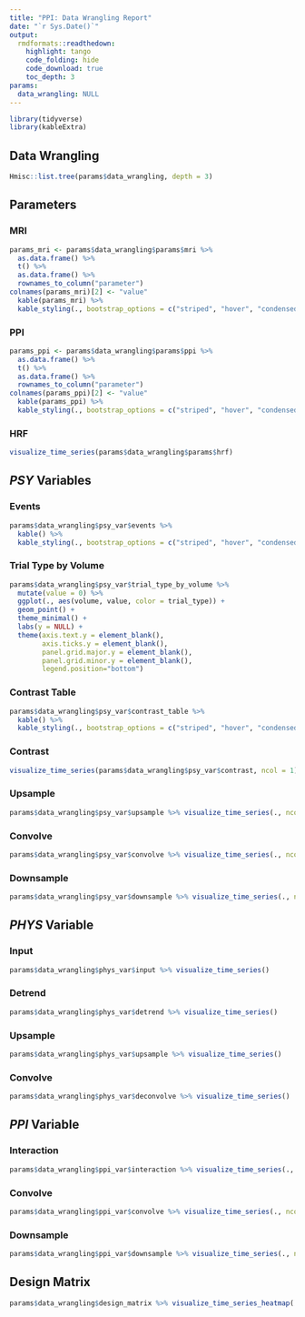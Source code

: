 ```yaml
---
title: "PPI: Data Wrangling Report"
date: "`r Sys.Date()`"
output: 
  rmdformats::readthedown:
    highlight: tango
    code_folding: hide
    code_download: true
    toc_depth: 3
params:
  data_wrangling: NULL
---
```


```r
library(tidyverse)
library(kableExtra)
```

## Data Wrangling
```r
Hmisc::list.tree(params$data_wrangling, depth = 3)
```

## Parameters

### MRI
```r
params_mri <- params$data_wrangling$params$mri %>%
  as.data.frame() %>%
  t() %>%
  as.data.frame() %>%
  rownames_to_column("parameter")
colnames(params_mri)[2] <- "value"
  kable(params_mri) %>%
  kable_styling(., bootstrap_options = c("striped", "hover", "condensed", "responsive"), full_width = F, position = "left")
```

### PPI
```r
params_ppi <- params$data_wrangling$params$ppi %>%
  as.data.frame() %>%
  t() %>%
  as.data.frame() %>%
  rownames_to_column("parameter")
colnames(params_ppi)[2] <- "value"
  kable(params_ppi) %>%
  kable_styling(., bootstrap_options = c("striped", "hover", "condensed", "responsive"), full_width = F, position = "left")
```

### HRF
```r
visualize_time_series(params$data_wrangling$params$hrf)
```

## *PSY* Variables

### Events
```r
params$data_wrangling$psy_var$events %>% 
  kable() %>%
  kable_styling(., bootstrap_options = c("striped", "hover", "condensed", "responsive"), full_width = F, position = "left")
```

### Trial Type by Volume
```r
params$data_wrangling$psy_var$trial_type_by_volume %>%
  mutate(value = 0) %>%
  ggplot(., aes(volume, value, color = trial_type)) +
  geom_point() +
  theme_minimal() +
  labs(y = NULL) +
  theme(axis.text.y = element_blank(),
        axis.ticks.y = element_blank(),
        panel.grid.major.y = element_blank(),
        panel.grid.minor.y = element_blank(),
        legend.position="bottom")
```

### Contrast Table
```r
params$data_wrangling$psy_var$contrast_table %>%
  kable() %>%
  kable_styling(., bootstrap_options = c("striped", "hover", "condensed", "responsive"), full_width = F, position = "left")
```

### Contrast
```r
visualize_time_series(params$data_wrangling$psy_var$contrast, ncol = 1)
```

### Upsample
```r
params$data_wrangling$psy_var$upsample %>% visualize_time_series(., ncol = 1, scales = "free_y")
```

### Convolve
```r
params$data_wrangling$psy_var$convolve %>% visualize_time_series(., ncol = 1, scales = "free_y")
```

### Downsample
```r
params$data_wrangling$psy_var$downsample %>% visualize_time_series(., ncol = 1, scales = "free_y")
```

## *PHYS* Variable

### Input
```r
params$data_wrangling$phys_var$input %>% visualize_time_series()
```

### Detrend
```r
params$data_wrangling$phys_var$detrend %>% visualize_time_series()
```

### Upsample
```r
params$data_wrangling$phys_var$upsample %>% visualize_time_series()
```

### Convolve
```r
params$data_wrangling$phys_var$deconvolve %>% visualize_time_series()
```

## *PPI* Variable

### Interaction
```r
params$data_wrangling$ppi_var$interaction %>% visualize_time_series(., ncol = 1, scales = "free_y")
```

### Convolve
```r
params$data_wrangling$ppi_var$convolve %>% visualize_time_series(., ncol = 1, scales = "free_y")
```

### Downsample
```r
params$data_wrangling$ppi_var$downsample %>% visualize_time_series(., ncol = 1, scales = "free_y")
```

## Design Matrix
```r
params$data_wrangling$design_matrix %>% visualize_time_series_heatmap(., transpose = T, scale_data = "min-max", palette = "Greys", variable_axis_label = NULL, caption = "Note: Variables are scaled to min-max for visualization purposes")
```
